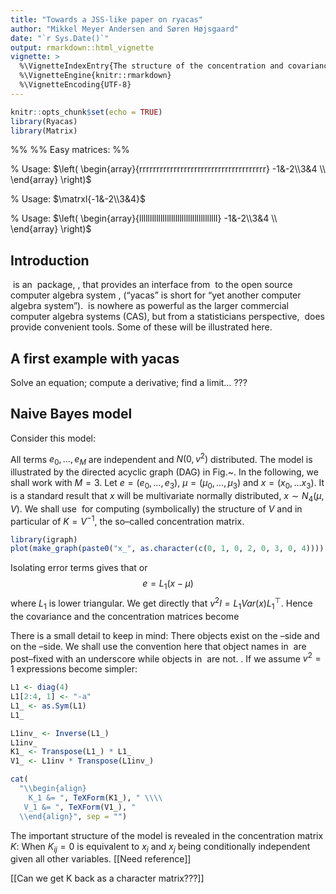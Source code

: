 ```yaml
---
title: "Towards a JSS-like paper on ryacas"
author: "Mikkel Meyer Andersen and Søren Højsgaard"
date: "`r Sys.Date()`"
output: rmarkdown::html_vignette
vignette: >
  %\VignetteIndexEntry{The structure of the concentration and covariance matrix in a naive Bayes model}
  %\VignetteEngine{knitr::rmarkdown}
  %\VignetteEncoding{UTF-8}
---
```


```r
knitr::opts_chunk$set(echo = TRUE)
library(Ryacas)
library(Matrix)
```

\def\ryacas{{\bf Ryacas}}
\def\yacas{{\bf yacas}}
\def\R{{\bf R}}
\def\var{{Var}}
\def\inv{^{-1}}
\def\transp{^\top}

%%
%% Easy matrices:
%%
\newcommand{\matrxr}[2][rrrrrrrrrrrrrrrrrrrrrrrrrrrrrrrrrrrrr]
{\left(
    \begin{array}{#1}
      #2 \\
    \end{array}
  \right)}
% Usage: $\matrxr{-1&-2\\3&4}$

\newcommand{\matrxc}[2][cccccccccccccccccccccccccccccccccccc]
{\left(
    \begin{array}{#1}
      #2 \\
    \end{array}
  \right)}
% Usage: $\matrxl{-1&-2\\3&4}$

\newcommand{\matrxl}[2][lllllllllllllllllllllllllllllllllllll]
{\left(
    \begin{array}{#1}
      #2 \\
    \end{array}
  \right)}
% Usage: $\matrxl{-1&-2\\3&4}$



## Introduction

\ryacas\ is an \R\ package, \cite{R}, that provides an interface from \R\ to the open source computer algebra system \yacas, \cite{yacas} ("yacas" is short for "yet another computer algebra system"). \yacas\ is nowhere as powerful as the larger commercial computer algebra systems (CAS), but from a statisticians perspective, \yacas\ does provide convenient tools. Some of these will be illustrated here.


## A first example with yacas

Solve an equation; compute a derivative; find a limit... ???

## Naive Bayes model

Consider this model: 
\begin{align}
  \label{eq:1}
  x_0 &= \mu_0 + e_0 \\
  x_i &= \mu_i + a x_0 + e_i, \quad i=1, \dots, M
\end{align}

All terms $e_0, \dots, e_M$ are independent and $N(0,v^2)$
distributed. The model is illustrated by the directed acyclic graph
(DAG) in Fig.~\ref{nib01}. In the following, we shall work with $M=3$.
Let $e=(e_0, \dots, e_3)$, $\mu=(\mu_0, \dots, \mu_3)$ and
$x=(x_0, \dots x_3)$. It is a standard result that $x$ will be
multivariate normally distributed, $x\sim N_{4}(\mu, V)$. We shall use
\ryacas\ for computing (symbolically) the structure of $V$ and in
particular of $K=V\inv$, the so--called concentration matrix.


```r
library(igraph)
plot(make_graph(paste0("x_", as.character(c(0, 1, 0, 2, 0, 3, 0, 4)))), vertex.size=30)
```

Isolating error terms gives that
\begin{displaymath}
  \matrxc{e_0\\ e_1\\ e_2 \\ e_3} =
  \matrxc{1 & 0 & 0 & 0 \\
    -a & 1 & 0 & 0 \\
    -a & 0 & 1 & 0 \\
    -a & 0 & 0 & 1
  }
  \matrxc{x_0 - \mu_0 \\ x_1 - \mu_1 \\ x_2 - \mu_2 \\ x_3 - \mu_3}
\end{displaymath}
or 
$$
 e = L_1 (x-\mu)
$$
where $L_1$ is lower triangular. We get directly that
$v^2 I = L_1 \var(x) L_1\transp$. Hence the covariance and the concentration matrices become
\begin{align}
V&=v^2 L_1\inv (L_1\inv)\transp   \\
K&=v^{-2} L_1\transp L_1
\end{align}


There is a small detail to keep in mind\footnote{Where to put this?}: There objects exist on the \R--side and on the \yacas--side. We shall use the convention here that object names in \yacas\ are post--fixed with an underscore while objects in \R\ are not. \footnote{Perhaps underscore-y?}. If we assume $v^2=1$ expressions become simpler:

```r
L1 <- diag(4)
L1[2:4, 1] <- "-a"
L1_ <- as.Sym(L1)
L1_
```

```r
L1inv_ <- Inverse(L1_)
L1inv_
K1_ <- Transpose(L1_) * L1_
V1_ <- L1inv * Transpose(L1inv_)
```

```r
cat(
  "\\begin{align} 
    K_1 &= ", TeXForm(K1_), " \\\\ 
   V_1 &= ", TeXForm(V1_), " 
  \\end{align}", sep = "")
```

The important structure of the model is revealed in the concentration
matrix $K$: When $K_{ij}=0$ is equivalent to $x_i$ and $x_j$ being
conditionally independent given all other variables. [[Need reference]]

[[Can we get K back as a character matrix???]]
































<!-- % has the form -->
<!-- % ```{r} -->
<!-- % L1chr <- diag(4) -->
<!-- % L1chr[2:4, 1] <- "-a" -->
<!-- % L1 <- as.Sym(L1chr) -->
<!-- % L1 -->
<!-- % ``` -->

<!-- % If error terms have variance $1$ then $\mathbf{Var}(e)=L \mathbf{Var}(x) L'$ so the covariance matrix is $V1=\mathbf{Var}(x) = L^- (L^-)'$ while the concentration matrix (the inverse covariances matrix) is $K=L' L$. -->

<!-- % ```{r} -->
<!-- % L1inv <- Simplify(Inverse(L1)) -->
<!-- % K1 <- Simplify(Transpose(L1) * L1) -->
<!-- % V1 <- Simplify(L1inv * Transpose(L1inv)) -->
<!-- % ``` -->

<!-- % ```{r, results="asis"} -->
<!-- % cat( -->
<!-- %   "\\begin{align}  -->
<!-- %     K_1 &= ", TeXForm(K1), " \\\\  -->
<!-- %    V_1 &= ", TeXForm(V1), "  -->
<!-- %   \\end{align}", sep = "") -->
<!-- % ``` -->

<!-- % Slightly more elaborate: -->

<!-- % ```{r} -->
<!-- % L2chr <- diag(4) -->
<!-- % L2chr[2:4, 1] <- c("-a1", "-a2", "-a3") -->
<!-- % L2 <- as.Sym(L2chr) -->
<!-- % L2 -->
<!-- % Vechr <- diag(4) -->
<!-- % Vechr[cbind(1:4, 1:4)] <- c("w1", "w2", "w2", "w2") -->
<!-- % Ve <- as.Sym(Vechr) -->
<!-- % Ve -->
<!-- % ``` -->

<!-- % ```{r} -->
<!-- % L2inv <- Simplify(Inverse(L2)) -->
<!-- % K2 <- Simplify(Transpose(L2) * Inverse(Ve) * L2) -->
<!-- % V2 <- Simplify(L2inv * Ve * Transpose(L2inv)) -->
<!-- % ``` -->

<!-- % ```{r, results="asis"} -->
<!-- % cat( -->
<!-- %   "\\begin{align}  -->
<!-- %     K_2 &= ", TeXForm(K2), " \\\\  -->
<!-- %    V_2 &= ", TeXForm(V2), "  -->
<!-- %   \\end{align}", sep = "") -->
<!-- % ``` -->



